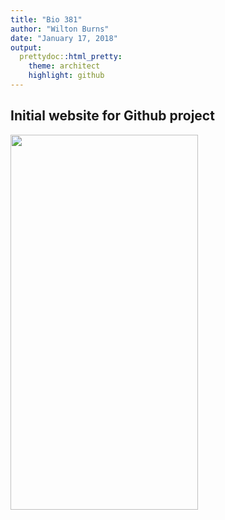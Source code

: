 ```yaml
---
title: "Bio 381"
author: "Wilton Burns"
date: "January 17, 2018"
output: 
  prettydoc::html_pretty:
    theme: architect
    highlight: github
---
```


## Initial website for Github project 
<img src = "WiltonFieldPic.jpg" width = "300" height = "600"/>